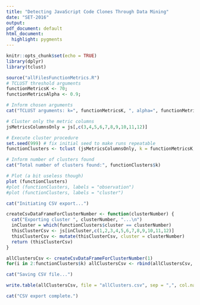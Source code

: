 ```yaml
---
title: "Detecting JavaScript Code Clones Through Data Mining"
date: "SET-2016"
output:
pdf_document: default
html_document:
  highlight: pygments
---
```


```r
knitr::opts_chunk$set(echo = TRUE)
library(dplyr)
library(tclust)
```
  

```r
source("allFilesFunctionMetrics.R")
# TCLUST threshold arguments
functionMetricsK <- 70;
functionMetricsAlpha <- 0.9;
```

```r
# Inform chosen arguments
cat("TCLUST arguments: k=", functionMetricsK, ", alpha=", functionMetricsAlpha)
```

```r
# Cluster only the metric columns
jsMetricsColumnsOnly = js[,c(3,4,5,6,7,8,9,10,11,12)]
```

```r
# Execute cluster procedure
set.seed(999) # fix initial seed to make runs repeatable
functionClusters <- tclust (jsMetricsColumnsOnly, k = functionMetricsK, alpha = functionMetricsAlpha)
```

```r
# Inform number of clusters found
cat("Total number of clusters found:", functionClusters$k)

# Plot (a bit useless though)
plot (functionClusters)
#plot (functionClusters, labels = "observation")
#plot (functionClusters, labels = "cluster")

cat("Initiating CSV export...")
```

```r
createCsvDataFrameForClusterNumber <- function(clusterNumber) {
  cat("Exporting cluster ", clusterNumber, "...\n")
  inCluster = which(functionClusters$cluster == clusterNumber)
  thisClusterCsv <- js[inCluster,c(1,2,3,4,5,6,7,8,9,10,11,12)]
  thisClusterCsv <- mutate(thisClusterCsv, cluster = clusterNumber)
  return (thisClusterCsv)
}

allClustersCsv <- createCsvDataFrameForClusterNumber(1)
for(i in 2:functionClusters$k) allClustersCsv <- rbind(allClustersCsv, createCsvDataFrameForClusterNumber(i))
```

```r
cat("Saving CSV file...")
```

```r
write.table(allClustersCsv, file = "allClusters.csv", sep = ",", col.names = NA, qmethod = "double")
```

```r
cat("CSV export complete.")
```

